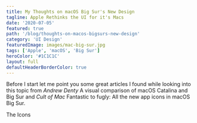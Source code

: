 ```yaml
---
title: My Thoughts on macOS Big Sur's New Design
tagline: Apple Rethinks the UI for it's Macs
date: '2020-07-05'
featured: true
path: '/blog/thoughts-on-macos-bigsurs-new-design'
category: 'UI Design'
featuredImage: images/mac-big-sur.jpg
tags: ['Apple', 'macOS', 'Big Sur']
heroColor: '#1C1C1C'
layout: full
defaultHeaderBorderColor: true
---
```


Before I start let me point you some great articles I found while looking into this topic from *Andrew Denty* <ExternalLink url="https://www.andrewdenty.com/blog/2020/07/01/a-visual-comparison-of-macos-catalina-and-big-sur.html">A visual comparison of macOS Catalina and Big Sur</ExternalLink> and *Cult of Mac* <ExternalLink url="https://www.cultofmac.com/715717/fantastic-fugly-all-new-app-icons-macos-big-sur/">Fantastic to fugly: All the new app icons in macOS Big Sur</ExternalLink>. 

<SectionHeader>
  The Icons
</SectionHeader>
<BuyMeACoffeeWidget />